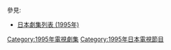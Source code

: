 {{Catnav|頁面分類|...|電視節目|電視劇|每年電視影集|1995年電視影集}}
{{Catnav|頁面分類|...|电视节目|电视剧|各國電視劇|日本電視劇|每年日本電視劇集}}

{{cat year nav
| year = 1995
| cat = 日本電視劇集 
| sortkey = 日本電視劇集
| article = 日本電視劇
| in = 
}}
參見:
*[[日本劇集列表_(1995年)|日本劇集列表 (1995年)]]

[[Category:1995年電視劇集|Category:1995年電視劇集]]
[[Category:1995年日本電視節目|Category:1995年日本電視節目]]